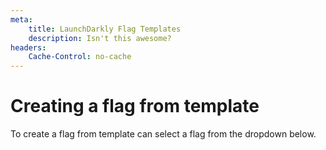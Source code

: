 ```yaml
---
meta:
    title: LaunchDarkly Flag Templates
    description: Isn't this awesome?
headers:
    Cache-Control: no-cache
---
```


# Creating a flag from template

To create a flag from template can select a flag from the dropdown below.
